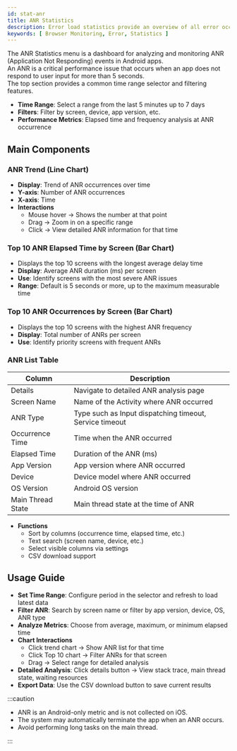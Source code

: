```yaml
---
id: stat-anr
title: ANR Statistics
description: Error load statistics provide an overview of all error occurrences.
keywords: [ Browser Monitoring, Error, Statistics ]
---
```


The ANR Statistics menu is a dashboard for analyzing and monitoring ANR (Application Not Responding) events in Android apps.  
An ANR is a critical performance issue that occurs when an app does not respond to user input for more than 5 seconds.  
The top section provides a common time range selector and filtering features.

- **Time Range**: Select a range from the last 5 minutes up to 7 days  
- **Filters**: Filter by screen, device, app version, etc.  
- **Performance Metrics**: Elapsed time and frequency analysis at ANR occurrence  

## Main Components

### ANR Trend (Line Chart)

- **Display**: Trend of ANR occurrences over time  
- **Y-axis**: Number of ANR occurrences  
- **X-axis**: Time  
- **Interactions**  
  - Mouse hover → Shows the number at that point  
  - Drag → Zoom in on a specific range  
  - Click → View detailed ANR information for that time  

### Top 10 ANR Elapsed Time by Screen (Bar Chart)

- Displays the top 10 screens with the longest average delay time  
- **Display**: Average ANR duration (ms) per screen  
- **Use**: Identify screens with the most severe ANR issues  
- **Range**: Default is 5 seconds or more, up to the maximum measurable time  

### Top 10 ANR Occurrences by Screen (Bar Chart)

- Displays the top 10 screens with the highest ANR frequency  
- **Display**: Total number of ANRs per screen  
- **Use**: Identify priority screens with frequent ANRs  

### ANR List Table

| Column | Description |
| --- | --- |
| Details | Navigate to detailed ANR analysis page |
| Screen Name | Name of the Activity where ANR occurred |
| ANR Type | Type such as Input dispatching timeout, Service timeout |
| Occurrence Time | Time when the ANR occurred |
| Elapsed Time | Duration of the ANR (ms) |
| App Version | App version where ANR occurred |
| Device | Device model where ANR occurred |
| OS Version | Android OS version |
| Main Thread State | Main thread state at the time of ANR |

- **Functions**  
  - Sort by columns (occurrence time, elapsed time, etc.)  
  - Text search (screen name, device, etc.)  
  - Select visible columns via settings  
  - CSV download support  

## Usage Guide

- **Set Time Range**: Configure period in the selector and refresh to load latest data  
- **Filter ANR**: Search by screen name or filter by app version, device, OS, ANR type  
- **Analyze Metrics**: Choose from average, maximum, or minimum elapsed time  
- **Chart Interactions**  
  - Click trend chart → Show ANR list for that time  
  - Click Top 10 chart → Filter ANRs for that screen  
  - Drag → Select range for detailed analysis  
- **Detailed Analysis**: Click details button → View stack trace, main thread state, waiting resources  
- **Export Data**: Use the CSV download button to save current results  

:::caution

- ANR is an Android-only metric and is not collected on iOS.  
- The system may automatically terminate the app when an ANR occurs.  
- Avoid performing long tasks on the main thread.  

:::